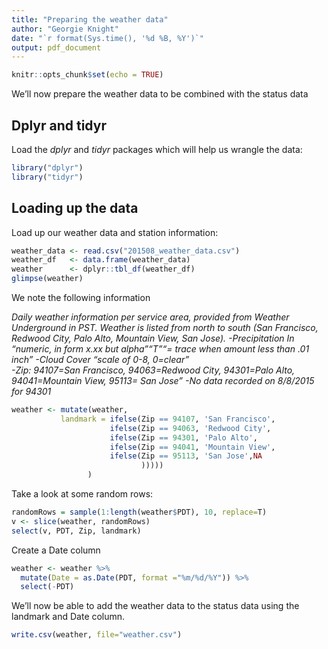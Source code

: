 ---
title: "Preparing the weather data"
author: "Georgie Knight"
date: "`r format(Sys.time(), '%d %B, %Y')`"
output: pdf_document
---

```{r setup, include=FALSE}
knitr::opts_chunk$set(echo = TRUE)
```
We'll now prepare the weather data to be combined with the status data

## Dplyr and tidyr

Load the _dplyr_ and _tidyr_ packages which will help us wrangle the data:

```{r}
library("dplyr")
library("tidyr")
```

## Loading up the data

Load up our weather data and station information:

```{r}
weather_data <- read.csv("201508_weather_data.csv")
weather_df   <- data.frame(weather_data)
weather      <- dplyr::tbl_df(weather_df)
glimpse(weather)
```

We note the following information


_Daily weather information per service area, provided from Weather Underground in PST. Weather is listed from north to south (San Francisco, Redwood City, Palo Alto, Mountain View, San Jose)._
_-Precipitation In 	"numeric, in form x.xx but alpha ""T""= trace when amount less than .01 inch"_
_-Cloud Cover 	"scale of 0-8, 0=clear"_	
_-Zip: 94107=San Francisco, 94063=Redwood City, 94301=Palo Alto, 94041=Mountain View, 95113= San Jose"_
_-No data recorded on 8/8/2015 for 94301_


```{r}
weather <- mutate(weather, 
           landmark = ifelse(Zip == 94107, 'San Francisco',
                      ifelse(Zip == 94063, 'Redwood City',
                      ifelse(Zip == 94301, 'Palo Alto',      
                      ifelse(Zip == 94041, 'Mountain View',
                      ifelse(Zip == 95113, 'San Jose',NA       
                             )))))
                 )
```

Take a look at some random rows:

```{r]}
randomRows = sample(1:length(weather$PDT), 10, replace=T)
v <- slice(weather, randomRows)
select(v, PDT, Zip, landmark)
```

Create a Date column
```{r}
weather <- weather %>% 
  mutate(Date = as.Date(PDT, format ="%m/%d/%Y")) %>% 
  select(-PDT)
```

We'll now be able to add the weather data to the status data using the landmark and Date column.

```{r}
write.csv(weather, file="weather.csv")
```
